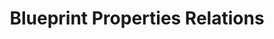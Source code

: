 ---
title: 'Blueprint Properties Relations'
description: 'Learn how platform leads can configure standardized fields and relationships within blueprints to enforce architectural consistency.'
icon: 'project-diagram'
---